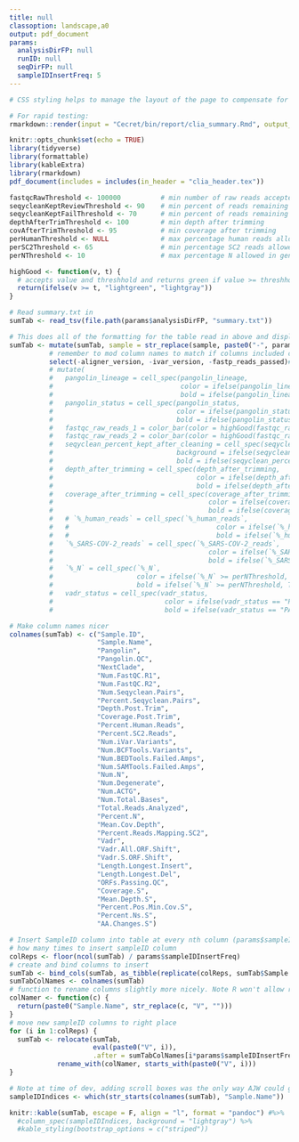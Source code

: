 ```yaml
---
title: null
classoption: landscape,a0
output: pdf_document
params:
  analysisDirFP: null
  runID: null
  seqDirFP: null
  sampleIDInsertFreq: 5
---
```


```r
# CSS styling helps to manage the layout of the page to compensate for the table. From: https://itqna.net/questions/48098/how-adjust-margins-r-markdown.

# For rapid testing:
rmarkdown::render(input = "Cecret/bin/report/clia_summary.Rmd", output_file = "clia_summary.pdf", output_format = "pdf_document", params = list(analysisDirFP = "../../../../testing", runID = "M3235-21-015", seqDirFP = "../../../../testing"))
```

```r
knitr::opts_chunk$set(echo = TRUE)
library(tidyverse)
library(formattable)
library(kableExtra)
library(rmarkdown)
pdf_document(includes = includes(in_header = "clia_header.tex"))
```



```r
fastqcRawThreshold <- 100000          # min number of raw reads accepted in fastqc_raw column
seqycleanKeptReviewThreshold <- 90    # min percent of reads remaining after seqyclean (pass/review)
seqycleanKeptFailThreshold <- 70      # min percent of reads remaining after seqyclean (review/fail)
depthAfterTrimThreshold <- 100        # min depth after trimming
covAfterTrimThreshold <- 95           # min coverage after trimming
perHumanThreshold <- NULL             # max percentage human reads allowed per sample (not in use)
perSC2Threshold <- 65                 # min percentage SC2 reads allowed per sample
perNThreshold <- 10                   # max percentage N allowed in genome
```

```r
highGood <- function(v, t) {
  # accepts value and threshhold and returns green if value >= threshhold and gray if not
  return(ifelse(v >= t, "lightgreen", "lightgray"))
}
```


```r
# Read summary.txt in
sumTab <- read_tsv(file.path(params$analysisDirFP, "summary.txt"))

# This does all of the formatting for the table read in above and displayed in the next code chunk. It contains a mix of dplyr, formattable, and kableExtra commands.
sumTab <- mutate(sumTab, sample = str_replace(sample, paste0("-", params$runID), "")) %>% 
          # remember to mod column names to match if columns included change
          select(-aligner_version, -ivar_version, -fastp_reads_passed)# %>%
          # mutate(
          #   pangolin_lineage = cell_spec(pangolin_lineage, 
          #                                color = ifelse(pangolin_lineage == "None", "red", "black"), 
          #                                bold = ifelse(pangolin_lineage == "None", T, F)),
          #   pangolin_status = cell_spec(pangolin_status, 
          #                               color = ifelse(pangolin_status == "passed_qc", "black", "red"), 
          #                               bold = ifelse(pangolin_status == "passed_qc", F, T)),
          #   fastqc_raw_reads_1 = color_bar(color = highGood(fastqc_raw_reads_1, fastqcRawThreshold))(fastqc_raw_reads_1), 
          #   fastqc_raw_reads_2 = color_bar(color = highGood(fastqc_raw_reads_2, fastqcRawThreshold))(fastqc_raw_reads_2),
          #   seqyclean_percent_kept_after_cleaning = cell_spec(seqyclean_percent_kept_after_cleaning, 
          #                               background = ifelse(seqyclean_percent_kept_after_cleaning < seqycleanKeptFailThreshold, "red", ifelse(seqyclean_percent_kept_after_cleaning < seqycleanKeptReviewThreshold, "yellow", "white")), 
          #                               bold = ifelse(seqyclean_percent_kept_after_cleaning < seqycleanKeptFailThreshold, T, ifelse(seqyclean_percent_kept_after_cleaning < seqycleanKeptReviewThreshold, T, F))),
          #   depth_after_trimming = cell_spec(depth_after_trimming, 
          #                                    color = ifelse(depth_after_trimming >= depthAfterTrimThreshold, "black", "red"), 
          #                                    bold = ifelse(depth_after_trimming >= depthAfterTrimThreshold, F, T)),
          #   coverage_after_trimming = cell_spec(coverage_after_trimming, 
          #                                       color = ifelse(coverage_after_trimming >= covAfterTrimThreshold, "black", "red"), 
          #                                       bold = ifelse(coverage_after_trimming >= covAfterTrimThreshold, F, T)),
          #   # `%_human_reads` = cell_spec(`%_human_reads`, 
          #   #                                     color = ifelse(`%_human_reads` < perHumanThreshold, "black", "red"), 
          #   #                                     bold = ifelse(`%_human_reads` < perHumanThreshold, F, T)),
          #   `%_SARS-COV-2_reads` = cell_spec(`%_SARS-COV-2_reads`, 
          #                                       color = ifelse(`%_SARS-COV-2_reads` >= perSC2Threshold, "black", "red"), 
          #                                       bold = ifelse(`%_SARS-COV-2_reads` >= perSC2Threshold, F, T)),
          #   `%_N` = cell_spec(`%_N`, 
          #                     color = ifelse(`%_N` >= perNThreshold, "red", "black"), 
          #                     bold = ifelse(`%_N` >= perNThreshold, T, F)),
          #   vadr_status = cell_spec(vadr_status, 
          #                            color = ifelse(vadr_status == "PASS", "black", "red"), 
          #                            bold = ifelse(vadr_status == "PASS", F, T)))

# Make column names nicer
colnames(sumTab) <- c("Sample.ID", 
                      "Sample.Name", 
                      "Pangolin", 
                      "Pangolin.QC", 
                      "NextClade", 
                      "Num.FastQC.R1", 
                      "Num.FastQC.R2", 
                      "Num.Seqyclean.Pairs", 
                      "Percent.Seqyclean.Pairs", 
                      "Depth.Post.Trim", 
                      "Coverage.Post.Trim", 
                      "Percent.Human.Reads", 
                      "Percent.SC2.Reads", 
                      "Num.iVar.Variants", 
                      "Num.BCFTools.Variants", 
                      "Num.BEDTools.Failed.Amps", 
                      "Num.SAMTools.Failed.Amps", 
                      "Num.N", 
                      "Num.Degenerate", 
                      "Num.ACTG", 
                      "Num.Total.Bases", 
                      "Total.Reads.Analyzed", 
                      "Percent.N", 
                      "Mean.Cov.Depth", 
                      "Percent.Reads.Mapping.SC2", 
                      "Vadr", 
                      "Vadr.All.ORF.Shift",
                      "Vadr.S.ORF.Shift", 
                      "Length.Longest.Insert", 
                      "Length.Longest.Del",
                      "ORFs.Passing.QC",
                      "Coverage.S",
                      "Mean.Depth.S",
                      "Percent.Pos.Min.Cov.S",
                      "Percent.Ns.S",
                      "AA.Changes.S")

# Insert SampleID column into table at every nth column (params$sampleIDInsertFreq) position
# how many times to insert sampleID column
colReps <- floor(ncol(sumTab) / params$sampleIDInsertFreq) 
# create and bind columns to insert
sumTab <- bind_cols(sumTab, as_tibble(replicate(colReps, sumTab$Sample.Name))) 
sumTabColNames <- colnames(sumTab)
# function to rename columns slightly more nicely. Note R won't allow redundant column names.
colNamer <- function(c) {
  return(paste0("Sample.Name", str_replace(c, "V", "")))
}
# move new sampleID columns to right place
for (i in 1:colReps) {
  sumTab <- relocate(sumTab, 
                     eval(paste0("V", i)), 
                     .after = sumTabColNames[i*params$sampleIDInsertFreq]) %>%
            rename_with(colNamer, starts_with(paste0("V", i)))
}
```

```r
# Note at time of dev, adding scroll boxes was the only way AJW could get fixed_thead = TRUE to work as expected.
sampleIDIndices <- which(str_starts(colnames(sumTab), "Sample.Name"))

knitr::kable(sumTab, escape = F, align = "l", format = "pandoc") #%>% 
  #column_spec(sampleIDIndices, background = "lightgray") %>%
  #kable_styling(bootstrap_options = c("striped"))
```
